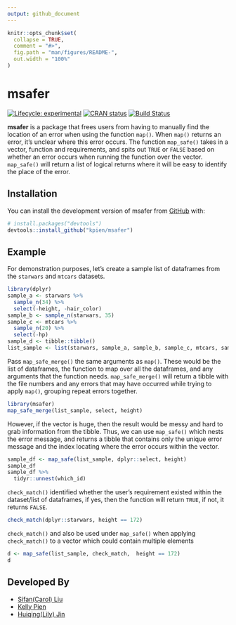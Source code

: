 ```yaml
---
output: github_document
---
```


<!-- README.md is generated from README.Rmd. Please edit that file -->

```r
knitr::opts_chunk$set(
  collapse = TRUE,
  comment = "#>",
  fig.path = "man/figures/README-",
  out.width = "100%"
)
```

# msafer

<!-- badges: start -->
[![Lifecycle:
experimental](https://img.shields.io/badge/lifecycle-experimental-orange.svg)](https://www.tidyverse.org/lifecycle/#experimental)
[![CRAN
status](https://www.r-pkg.org/badges/version/msafer)](https://CRAN.R-project.org/package=msafer)
[![Build Status](https://travis-ci.com/kpien/msafer.svg?branch=master)](https://travis-ci.com/kpien/msafer)
<!-- badges: end -->

**msafer** is a package that frees users from having to manually find the location of an error when using the function `map()`. When `map()` returns an error, it's unclear where this error occurs. The function `map_safe()` takes in a vector, function and requirements, and spits out `TRUE` or `FALSE` based on whether an error occurs when running the function over the vector. `map_safe()` will return a list of logical returns where it will be easy to identify the place of the error. 

## Installation

You can install the development version of msafer from [GitHub](https://github.com/) with:

``` r
# install.packages("devtools")
devtools::install_github("kpien/msafer")
```
## Example

For demonstration purposes, let's create a sample list of dataframes from the `starwars` and `mtcars` datasets.

```r
library(dplyr)
sample_a <- starwars %>%
  sample_n(34) %>%
  select(-height, -hair_color)
sample_b <- sample_n(starwars, 35)
sample_c <- mtcars %>%
  sample_n(20) %>%
  select(-hp)
sample_d <- tibble::tibble()
list_sample <- list(starwars, sample_a, sample_b, sample_c, mtcars, sample_d)
```

Pass `map_safe_merge()` the same arguments as `map()`. These would be the list of dataframes, the function to map over all the dataframes, and any arguments that the function needs. `map_safe_merge()` will return a tibble with the file numbers and any errors that may have occurred while trying to apply `map()`, grouping repeat errors together.

```r
library(msafer)
map_safe_merge(list_sample, select, height)
```

However, if the vector is huge, then the result would be messy and hard to grab information from the tibble. Thus, we can use `map_safe()` which nests the error message, and returns a tibble that contains only the unique error message and the index locating where the error occurs within the vector.
```r
sample_df <- map_safe(list_sample, dplyr::select, height)
sample_df
sample_df %>% 
  tidyr::unnest(which_id)
```

`check_match()` identified whether the user’s requirement existed within the dataset/list of dataframes, if yes, then the function will return `TRUE`, if not, it returns `FALSE`.
```r
check_match(dplyr::starwars, height == 172)
```

`check_match()` and also be used under `map_safe()` when applying `check_match()` to a vector which could contain multiple elements  
```r
d <- map_safe(list_sample, check_match,  height == 172)
d
```


## Developed By

- [Sifan(Carol) Liu](https://github.com/CarolLiuSifan)
- [Kelly Pien](https://github.com/kpien)
- [Huiqing(Lily) Jin](https://github.com/Lilyyyy54)
